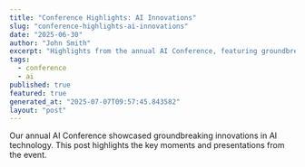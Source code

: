 ```yaml
---
title: "Conference Highlights: AI Innovations"
slug: "conference-highlights-ai-innovations"
date: "2025-06-30"
author: "John Smith"
excerpt: "Highlights from the annual AI Conference, featuring groundbreaking innovations."
tags:
  - conference
  - ai
published: true
featured: true
generated_at: "2025-07-07T09:57:45.843582"
layout: "post"
---
```


Our annual AI Conference showcased groundbreaking innovations in AI technology. This post highlights the key moments and presentations from the event.